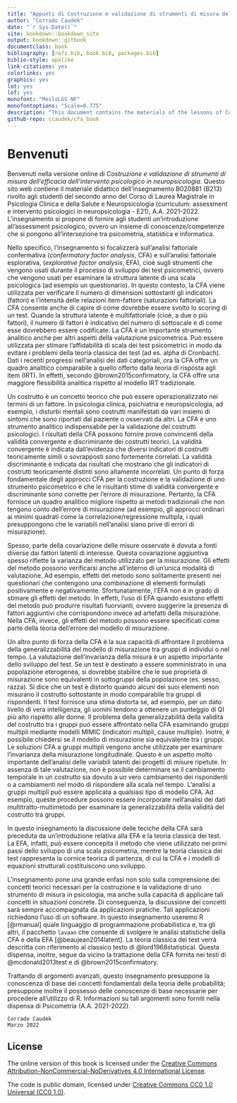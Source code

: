 ```yaml
--- 
title: "Appunti di Costruzione e validazione di strumenti di misura dell'efficacia dell'intervento psicologico in neuropsicologia -- B020881 (B213)"
author: "Corrado Caudek"
date: "`r Sys.Date()`"
site: bookdown::bookdown_site
output: bookdown::gitbook
documentclass: book
bibliography: [refs.bib, book.bib, packages.bib]
biblio-style: apalike
link-citations: yes
colorlinks: yes
graphics: yes
lot: yes
lof: yes
monofont: "MesloLGS NF"
monofontoptions: "Scale=0.775"
description: "This document contains the materials of the lessons of Costruzione e validazione di strumenti di misura dell'efficacia dell'intervento psicologico in neuropsicologia -- B020881 (B213) (2021/2022) aimed at students of the second year of the Degree Course Laurea Magistrale in Psicologia (LM-51) of the University of Florence, Italy."
github-repo: ccaudek/cfa_book
---
```


# Benvenuti {-}

Benvenuti nella versione online di *Costruzione e validazione di strumenti di misura dell'efficacia dell'intervento psicologico in neuropsicologia*. Questo sito web contiene il materiale didattico dell'insegnamento B020881 (B213) rivolto agli studenti del secondo anno del Corso di Laurea Magistrale in Psicologia Clinica e della Salute e Neuropsicologia (curriculum: assessment e intervento psicologici in neuropsicologia - E21), A.A. 2021-2022. L'insegnamento si propone di fornire agli studenti un'introduzione all'assessment psicologico, ovvero un insieme di  conoscenze/competenze che si pongono all'intersezione tra psicometria, statistica e informatica.

Nello specifico, l'insegnamento si focalizzerà sull'analisi fattoriale  confermativa (*confermatory factor analysis*, CFA) e sull'analisi fattoriale esplorativa, (_explorative factor analysis_, EFA), cioè sugli strumenti che vengono usati durante il processo di sviluppo dei test psicometrici, ovvero che vengono usati per esaminare la struttura latente di una scala psicologica (ad esempio un questionario). In questo contesto, la CFA viene utilizzata per verificare il numero di dimensioni sottostanti gli indicatori (fattori) e l'intensità delle relazioni item-fattore (saturazioni fattoriali). La CFA consente anche di capire di come dovrebbe essere svolto lo scoring di un test. Quando la struttura latente è multifattoriale (cioè, a due o più fattori), il numero di fattori è indicativo del numero di sottoscale e di come esse dovrebbero essere codificate. La CFA è un importante strumento analitico anche per altri aspetti della valutazione psicometrica. Può essere utilizzata per stimare l'affidabilità di scala dei test psicometrici in modo da evitare i problemi della teoria classica dei test (ad es. alpha di Cronbach). Dati i recenti progressi nell'analisi dei dati categoriali, ora la CFA offre un quadro analitico comparabile a quello offerto dalla teoria di risposta agli item (IRT). In effetti, secondo @brown2015confirmatory, la CFA offre una maggiore flessibilità analitica rispetto al modello IRT tradizionale. 

Un costrutto è un concetto teorico che può essere operazionalizzato nei termini di un fattore. In psicologia clinica, psichiatria e neuropsicologia, ad esempio, i disturbi mentali sono costrutti manifestati da vari insiemi di sintomi che sono riportati dal paziente o osservati da altri. La CFA è uno strumento analitico indispensabile per la validazione dei costrutti psicologici. I risultati della CFA possono fornire prove convincenti della validità convergente e discriminante dei costrutti teorici. La validità convergente è indicata dall'evidenza che diversi indicatori di costrutti teoricamente simili o sovrapposti sono fortemente correlati. La validità discriminante è indicata dai risultati che mostrano che gli indicatori di costrutti teoricamente distinti  sono altamente incorrelati. Un punto di forza fondamentale degli approcci CFA per la costruzione e la validazione di uno strumento psicometrico è che le risultanti stime di validità convergente e discriminante sono corrette per l'errore di misurazione. Pertanto, la CFA fornisce un quadro analitico migliore rispetto ai metodi tradizionali che non tengono conto dell'errore di misurazione (ad esempio, gli approcci ordinari ai minimi quadrati come la correlazione/regressione multipla, i quali presuppongono che le variabili nell'analisi siano prive di errori di misurazione).

Spesso, parte della covariazione delle misure osservate è dovuta a fonti diverse dai fattori latenti di interesse. Questa covariazione aggiuntiva spesso riflette la varianza del metodo utilizzato per la misurazione. Gli effetti del metodo possono verificarsi anche all'interno di un'unica modalità di valutazione. Ad esempio, effetti del metodo sono solitamente presenti nei questionari che contengono una combinazione di elementi formulati positivamente e negativamente. Sfortunatamente, l'EFA non è in grado di stimare gli effetti del metodo. In effetti, l'uso di EFA quando esistono effetti del metodo può produrre risultati fuorvianti, ovvero suggerire la presenza di fattori aggiuntivi che corrispondono invece ad artefatti della misurazione. Nella CFA, invece, gli effetti del metodo possono essere specificati come parte della teoria dell'errore del modello di misurazione.

Un altro punto di forza della CFA è la sua capacità di affrontare il problema della generalizzabilità del modello di misurazione tra gruppi di individui o nel tempo. La valutazione dell'invarianza della misura è un aspetto importante dello sviluppo del test. Se un test è destinato a essere somministrato in una popolazione eterogenea, si dovrebbe stabilire che le sue proprietà di misurazione sono equivalenti in sottogruppi della popolazione (es. sesso, razza). Si dice che un test è distorto quando alcuni dei suoi elementi non misurano il costrutto sottostante in modo comparabile tra gruppi di rispondenti. Il test fornisce una stima distorta se, ad esempio, per un dato livello di vera intelligenza, gli uomini tendono a ottenere un punteggio di QI più alto rispetto alle donne. Il problema della generalizzabilità della validità del costrutto tra i gruppi può essere affrontato nella CFA esaminando gruppi multipli mediante modelli MIMIC (indicatori multipli, cause multiple). Inotre, è possibile chiedersi se il modello di misurazione sia equivalente tra i gruppi. Le soluzioni CFA a gruppi multipli vengono anche utilizzate per esaminare l'invarianza della misurazione longitudinale. Questo è un aspetto molto importante dell'analisi delle variabili latenti dei progetti di misure ripetute. In assenza di tale valutazione, non è possibile determinare se il cambiamento temporale in un costrutto sia dovuto a un vero cambiamento dei rispondenti o a cambiamenti nel modo di rispondere alla scala nel tempo. L'analisi a gruppi multipli può essere applicata a qualsiasi tipo di modello CFA. Ad esempio, queste procedure possono essere incorporate nell'analisi dei dati multitratto-multimetodo per esaminare la generalizzabilità della validità del costrutto tra gruppi.

In questo insegnamento la discussione delle teciche della CFA sarà preceduta da un'introduzione relativa alla EFA e la teoria classica dei test. La EFA, infatti, può essere concepita il metodo che viene utilizzato nei primi passi dello sviluppo di una scala psicometria, mentre la teoria classica dei test rappresenta la cornice teorica di partenza, di cui la CFA e i modelli di equazioni strutturali costituiscono uno sviluppo.

L'insegnamento pone una grande enfasi non solo sulla comprensione dei concetti teorici necessari per la costruzione e la validazione di uno strumento di misura in psicologia, ma anche sulla capacità di applicare tali concetti in situazioni concrete. Di conseguenza, la discussione dei concetti sarà sempre accompagnata da applicazioni pratiche. Tali applicazioni richiedono l'uso di un software. In questo insegnamento useremo $\textsf{R}$ [@rmanual] quale linguaggio di programmazione probabilistica e, tra gli altri, il pacchetto `lavaan` che consente di svolgere le analisi statistiche della CFA e della EFA [@beaujean2014latent]. La teoria classica dei test verrà descritta con riferimento al classico testo di @lord1968statistical. Questa dispensa, inoltre, segue da vicino la trattazione della CFA fornita nei testi di @mcdonald2013test e di @brown2015confirmatory.

Trattando di argomenti avanzati, questo insegnamento presuppone la conoscenza di base dei concetti fondamentali della teoria delle probabilità; presuppone inoltre il possesso delle conoscenze di base necessarie per procedere all'utilizzo di $\textsf{R}$. Informazioni su tali argomenti sono forniti nella dispensa di Psicometria (A.A. 2021-2022).

```block2
Corrado Caudek  
Marzo 2022
```


## License {-}

The online version of this book is licensed under the [Creative Commons Attribution-NonCommercial-NoDerivatives 4.0 International License](https://creativecommons.org/licenses/by-nc-nd/4.0/).

The code is public domain, licensed under [Creative Commons CC0 1.0 Universal (CC0 1.0)](https://creativecommons.org/publicdomain/zero/1.0/).



